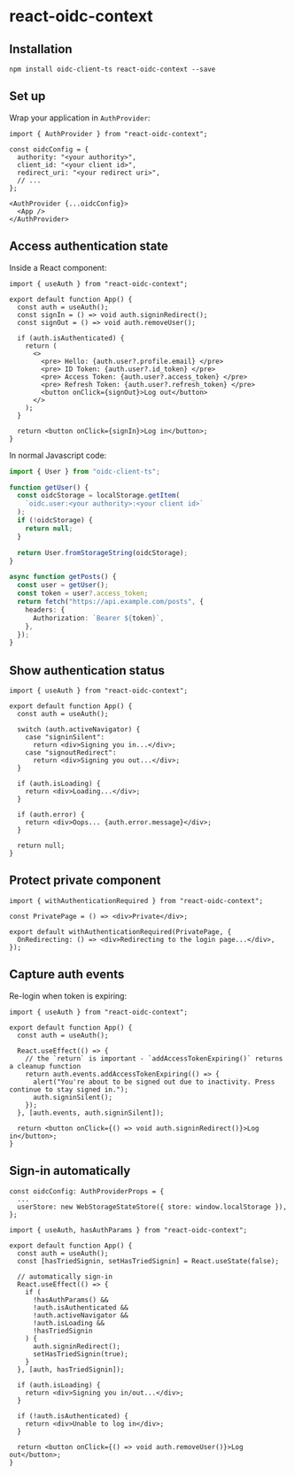 # react-oidc-context

## Installation

```shell npm2yarn
npm install oidc-client-ts react-oidc-context --save
```

## Set up

Wrap your application in `AuthProvider`:

```tsx filename="index.tsx"
import { AuthProvider } from "react-oidc-context";

const oidcConfig = {
  authority: "<your authority>",
  client_id: "<your client id>",
  redirect_uri: "<your redirect uri>",
  // ...
};

<AuthProvider {...oidcConfig}>
  <App />
</AuthProvider>
```


## Access authentication state

Inside a React component:
```tsx filename="App.tsx"
import { useAuth } from "react-oidc-context";

export default function App() {
  const auth = useAuth();
  const signIn = () => void auth.signinRedirect();
  const signOut = () => void auth.removeUser();

  if (auth.isAuthenticated) {
    return (
      <>
        <pre> Hello: {auth.user?.profile.email} </pre>
        <pre> ID Token: {auth.user?.id_token} </pre>
        <pre> Access Token: {auth.user?.access_token} </pre>
        <pre> Refresh Token: {auth.user?.refresh_token} </pre>
        <button onClick={signOut}>Log out</button>
      </>
    );
  }

  return <button onClick={signIn}>Log in</button>;
}
```

In normal Javascript code:
```ts
import { User } from "oidc-client-ts";

function getUser() {
  const oidcStorage = localStorage.getItem(
    `oidc.user:<your authority>:<your client id>`
  );
  if (!oidcStorage) {
    return null;
  }

  return User.fromStorageString(oidcStorage);
}

async function getPosts() {
  const user = getUser();
  const token = user?.access_token;
  return fetch("https://api.example.com/posts", {
    headers: {
      Authorization: `Bearer ${token}`,
    },
  });
}
```


## Show authentication status
```tsx
import { useAuth } from "react-oidc-context";

export default function App() {
  const auth = useAuth();

  switch (auth.activeNavigator) {
    case "signinSilent":
      return <div>Signing you in...</div>;
    case "signoutRedirect":
      return <div>Signing you out...</div>;
  }

  if (auth.isLoading) {
    return <div>Loading...</div>;
  }

  if (auth.error) {
    return <div>Oops... {auth.error.message}</div>;
  }

  return null;
}
```


## Protect private component

```tsx
import { withAuthenticationRequired } from "react-oidc-context";

const PrivatePage = () => <div>Private</div>;

export default withAuthenticationRequired(PrivatePage, {
  OnRedirecting: () => <div>Redirecting to the login page...</div>,
});
```


## Capture auth events

Re-login when token is expiring:
```tsx
import { useAuth } from "react-oidc-context";

export default function App() {
  const auth = useAuth();

  React.useEffect(() => {
    // the `return` is important - `addAccessTokenExpiring()` returns a cleanup function
    return auth.events.addAccessTokenExpiring(() => {
      alert("You're about to be signed out due to inactivity. Press continue to stay signed in.");
      auth.signinSilent();
    });
  }, [auth.events, auth.signinSilent]);

  return <button onClick={() => void auth.signinRedirect()}>Log in</button>;
}
```


## Sign-in automatically

```tsx filename="index.tsx"
const oidcConfig: AuthProviderProps = {
  ...
  userStore: new WebStorageStateStore({ store: window.localStorage }),
};
```

```tsx
import { useAuth, hasAuthParams } from "react-oidc-context";

export default function App() {
  const auth = useAuth();
  const [hasTriedSignin, setHasTriedSignin] = React.useState(false);

  // automatically sign-in
  React.useEffect(() => {
    if (
      !hasAuthParams() &&
      !auth.isAuthenticated &&
      !auth.activeNavigator &&
      !auth.isLoading &&
      !hasTriedSignin
    ) {
      auth.signinRedirect();
      setHasTriedSignin(true);
    }
  }, [auth, hasTriedSignin]);

  if (auth.isLoading) {
    return <div>Signing you in/out...</div>;
  }

  if (!auth.isAuthenticated) {
    return <div>Unable to log in</div>;
  }

  return <button onClick={() => void auth.removeUser()}>Log out</button>;
}
```
